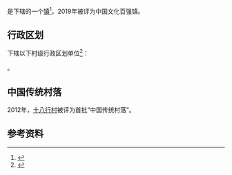 {{中国乡级行政区|46/90/05/103/000}}

'''{{PAGENAMEBASE}}'''是{{PRC admin/fullname|46/90/05/103/000|3}}下辖的一个[[行政建制镇|镇]]<ref>{{PRC admin/ref sgc|{{PRC admin/parent|46/90/05/103/000}}}}</ref>。2019年被评为中国文化百强镇。

== 行政区划 ==
{{PAGENAMEBASE}}下辖以下村级行政区划单位<ref>{{PRC admin/ref sgc|46/90/05/103/000}}</ref>：

{{PRC admin/children|46/90/05/103/000}}。

==中国传统村落==
2012年，[[十八行村|十八行村]]被评为首批“中国传统村落”。

== 参考资料 ==
{{reflist}}

{{PRC admin/navcat|46/90/05/103/000}}